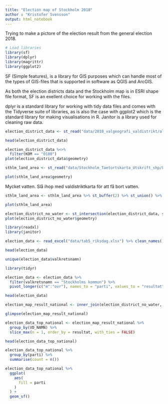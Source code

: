 ```yaml
---
title: "Election map of Stockholm 2018"
author : "Kristofer Svensson"
output: html_notebook
---
```


Trying to make a pictore of the election result from the general election 2018. 

```r
# Load libraries
library(sf)
library(dplyr)
library(magrittr)
library(ggplot2)
```

SF (Simple features), is a library for GIS purposes which can handle most of the types of GIS-files that is supported in software as QGIS and ArcGIS. 

As both the election districts data and the Stockholm map is in ESRI shape file format, SF is an exellent choice for working with the files.

dplyr is a standard library for working with tidy data files and comes with the Tidyverse suite of libraries, as is also the case with ggplot2 which is the standard library for making visualisations in R. Janitor is a library used for cleaning raw data.

```r
election_district_data <- st_read("data/2018_valgeografi_valdistrikt/alla_valdistrikt.shp") %>% st_transform(3011)

head(election_district_data)
```

```r
election_district_data %<>%
  filter(KOM == "0180") 
plot(election_district_data$geometry)
```

```r
sthlm_land_area <- st_read("data/Stockholm_Taetortskarta_Utskrift_shp/Land_area.shp") %>% st_transform(3011)

plot(sthlm_land_area$geometry)
```

Mycket vatten. Slå ihop med valdistriktkarta för att få bort vatten.

```r
sthlm_land_area <- sthlm_land_area %>% st_buffer(2) %>% st_union() %>% st_as_sf()

plot(sthlm_land_area)
```

```r
election_district_no_water <- st_intersection(election_district_data, sthlm_land_area) %>% st_as_sf()
plot(election_district_no_water$geometry)
```

```r
library(readxl)
library(janitor)

election_data <- read_excel("data/tab5_riksdag.xlsx") %>% clean_names() %>% remove_empty()

head(election_data)
```

```r
unique(election_data$valkretsnamn)
```

```r
library(tidyr)

election_data <- election_data %>% 
  filter(valkretsnamn == "Stockholms kommun") %>%
  pivot_longer(c("m":"ovr"), names_to = "parti", values_to = "resultat")

head(election_data)
```


```r
election_map_result_national <- inner_join(election_district_no_water, election_data, by = c("VD_NAMN" = "valdistriktsnamn"))

glimpse(election_map_result_national)
```

```r
election_data_top_national <- election_map_result_national %>%
  group_by(VD_NAMN) %>%
  slice_max(n = 1, order_by = resultat, with_ties = FALSE)

head(election_data_top_national)
```
```r
election_data_top_national %>%
  group_by(parti) %>%
  summarise(count = n())
```
```r
election_data_top_national %>%
  ggplot(
    aes(
      fill = parti
    )
  ) +
  geom_sf()
```


